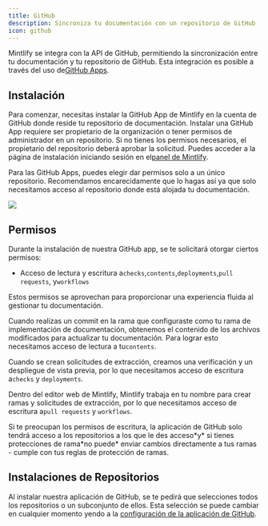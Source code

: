 ```yaml
---
title: GitHub
description: Sincroniza tu documentación con un repositorio de GitHub
icon: github
---
```


Mintlify se integra con la API de GitHub, permitiendo la sincronización entre tu
documentación y tu repositorio de GitHub. Esta integración es posible a través del
uso de[GitHub Apps](https://docs.github.com/en/developers/apps/getting-started-with-apps/about-apps#about-github-apps).

## Instalación

Para comenzar, necesitas instalar la GitHub App de Mintlify en la cuenta de GitHub
donde reside tu repositorio de documentación. Instalar una GitHub App requiere ser
propietario de la organización o tener permisos de administrador en un repositorio. Si no tienes los
permisos necesarios, el propietario del repositorio deberá aprobar la solicitud.
Puedes acceder a la página de instalación iniciando sesión en el[panel de Mintlify](https://dashboard.mintlify.com).

Para las GitHub Apps, puedes elegir dar permisos solo a un único repositorio.
Recomendamos encarecidamente que lo hagas así ya que solo necesitamos acceso al repositorio donde
está alojada tu documentación.

<Frame>
  <img className="h-80" src="/images/github/select-repos.png" />
</Frame>

## Permisos

Durante la instalación de nuestra GitHub app, se te solicitará otorgar ciertos
permisos:

* Acceso de lectura y escritura a`checks`,`contents`,`deployments`,`pull requests`,
  y`workflows`

Estos permisos se aprovechan para proporcionar una experiencia fluida al gestionar
tu documentación.

Cuando realizas un commit en la rama que configuraste como tu rama de implementación de
documentación, obtenemos el contenido de los archivos modificados para actualizar tu documentación. Para
lograr esto necesitamos acceso de lectura a tu`contents`.

Cuando se crean solicitudes de extracción, creamos una verificación y un despliegue de vista previa, por lo que necesitamos acceso de escritura a`checks` y `deployments`.

Dentro del editor web de Mintlify, Mintlify trabaja en tu nombre para crear ramas y solicitudes de extracción, por lo que necesitamos acceso de escritura a`pull requests` y
`workflows`.

<Info>
  Si te preocupan los permisos de escritura, la aplicación de GitHub solo tendrá acceso a los repositorios a los que le des acceso*y* si tienes protecciones de rama*no puede* enviar cambios directamente a tus ramas - cumple con tus reglas de protección de ramas.
</Info>

## Instalaciones de Repositorios

Al instalar nuestra aplicación de GitHub, se te pedirá que selecciones todos los repositorios o un subconjunto de ellos. Esta selección se puede cambiar en cualquier momento yendo a la
[configuración de la aplicación de GitHub](https://github.com/apps/mintlify/installations/new).
